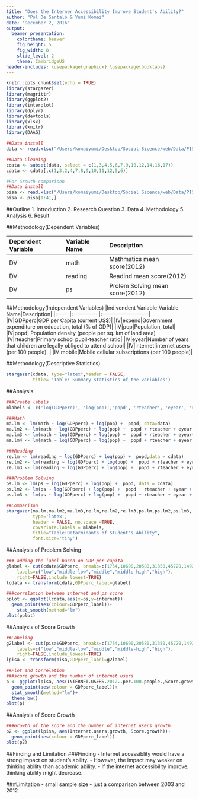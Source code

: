 ```yaml
---
title: "Does the Interner Accessibility Improve Student's Ability?"
author: "Pol De Santaló & Yumi Komai"
date: "December 2, 2016"
output:
  beamer_presentation:
    colortheme: beaver
    fig_height: 5
    fig_width: 8
    slide_level: 2
    theme: CambridgeUS
header-includes: \usepackage{graphicx} \usepackage{booktabs}
---
```


```r
knitr::opts_chunk$set(echo = TRUE)
library(stargazer)
library(magrittr)  
library(ggplot2)
library(interplot)  
library(dplyr)  
library(devtools)
library(xlsx)
library(knitr)
library(DAAG)
```

```r
##Data install
data <- read.xlsx("/Users/komaiyumi/Desktop/Social Sicence/web/Data/PISA_Data.xlsx",1)

##Data Cleaning
cdata <- subset(data, select = c(1,3,4,5,6,7,9,10,12,14,16,17))
cdata <- cdata[,c(1,3,2,4,7,8,9,10,11,12,5,6)]

#For Growth comparison
##Data install
pisa <- read.xlsx("/Users/komaiyumi/Desktop/Social Sicence/web/Data/PISA_Data.xlsx",2)
pisa <- pisa[1:41,]
```

##Outline
1. Introduction
2. Research Question
3. Data
4. Methodology
5. Analysis
6. Result


##Methodology(Dependent Variables)

|Dependent Variable|Variable Name|Description|
|:--------|:------------------|:------------------------|
|DV|math|Mathmatics mean score(2012)|
|DV|reading|Readind mean score(2012)|
|DV|ps|Prolem Solving mean score(2012)|

##Methodology(Independent Variables)
|Indivendent Variable|Variable Name|Description|
|:--------|:---------------|:---------------------------|
|IV|GDPperc|GDP per Capita (current US$)|
|IV|expend|Government expenditure on education, total (% of GDP)|
|IV|pop|Population, total|
|IV|popd| Population density (people per sq. km of land area)
|IV|rteacher|Primary school pupil-teacher ratio|
|IV|eyear|Number of years that children are legally obliged to attend school|
|IV|internet|internet users (per 100 people). |
|IV|mobile|Mobile cellular subscriptions (per 100 people)|

##Methodology(Descriptive Statistics)
```r

stargazer(cdata, type="latex",header = FALSE,
          title= 'Table: Summary statistics of the variables')
```

##Analysis
```r
###Create labels
mlabels <- c('log(GDPperc)', 'log(pop)','popd', 'rteacher', 'eyear', 'expend', 'internet','mobile','(intercept)')

###Math
ma.lm <- lm(math ~ log(GDPperc) + log(pop) +  popd, data=data)
ma.lm2 <- lm(math ~ log(GDPperc) + log(pop) +  popd + rteacher + eyear + expend, data = data)
ma.lm3 <- lm(math ~ log(GDPperc) + log(pop) +  popd + rteacher + eyear+ internet + mobile, data = data)
ma.lm4 <- lm(math ~ log(GDPperc) + log(pop) +  popd + rteacher + eyear + expend + internet + mobile, data = data)

###Reading
re.lm <- lm(reading ~ log(GDPperc) + log(pop) +  popd,data = cdata)
re.lm2 <- lm(reading ~ log(GDPperc) + log(pop) +  popd + rteacher + eyear + expend, data = cdata )
re.lm3 <- lm(reading ~ log(GDPperc) + log(pop) +  popd + rteacher + eyear + expend + internet + mobile,data = cdata )

###Problem Solving
ps.lm <- lm(ps ~ log(GDPperc) + log(pop) +  popd, data = cdata)
ps.lm2 <- lm(ps ~ log(GDPperc) + log(pop) +  popd + rteacher + eyear + expend, data = cdata)
ps.lm3 <- lm(ps ~ log(GDPperc) + log(pop) +  popd + rteacher + eyear + expend + internet + mobile, data = cdata)

##Comparison
stargazer(ma.lm,ma.lm2,ma.lm3,re.lm,re.lm2,re.lm3,ps.lm,ps.lm2,ps.lm3,
          type='latex',
          header = FALSE, no.space =TRUE,
          covariate.labels = mlabels,
          title="Table:Detarminants of Student's Ability",
          font.size='tiny')
```

##Analysis of Problem Solving
```r

### adding the label based on GDP per capita
glabel <- cut(cdata$GDPperc, breaks=c(1754,10690,20580,31350,45720,149200),
    labels=c("low","middle-low","middle","middle-high","high"),
    right=FALSE,include_lowest=TRUE)
lcdata <- transform(cdata,GDPperc_label=glabel)

###correlation between internet and ps score
pplot <- ggplot(lcdata,aes(x=ps,y=internet))+
  geom_point(aes(colour=GDPperc_label))+
    stat_smooth(method="lm")
plot(pplot)

```

##Analysis of Score Growth
```r
##Labeling
g2label <- cut(pisa$GDPperc, breaks=c(1754,10690,20580,31350,45720,149200),
    labels=c("low","middle-low","middle","middle-high","high"),
    right=FALSE,include_lowest=TRUE)
lpisa <- transform(pisa,GDPperc_label=g2label)

##Plot and Correlation
###score growth and the number of internet users
p <- ggplot(lpisa, aes(INTERNET.USERS.2012..per.100.people.,Score.growth))+
  geom_point(aes(colour = GDPperc_label))+
  stat_smooth(method="lm")+
  theme_bw()
plot(p)
```

##Analysis of Score Growth
```r
###Growth of the score and the number of internet users growth
p2 <- ggplot(lpisa, aes(Internet.users.growth, Score.growth))+
  geom_point(aes(colour = GDPperc_label))
plot(p2)
```

##Finding and Limitation
###Finding
- Internet accessiblity would have a strong impact on student's ability.
- However, the impact may weaker on thinking ability than academic ability.
- If the internet accessibility improve, thinking ability might decrease.

###Limitation
- small sample size
- just a comparison between 2003 and 2012



